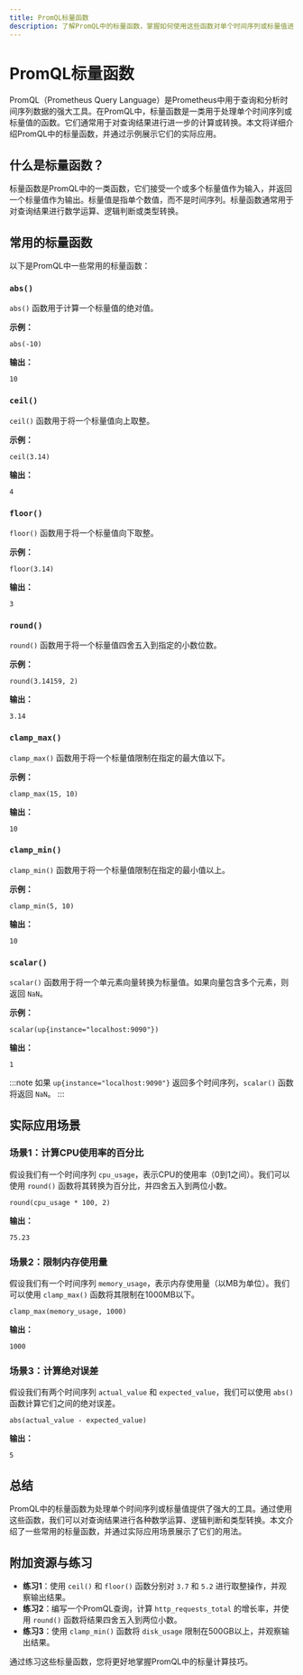 ```yaml
---
title: PromQL标量函数
description: 了解PromQL中的标量函数，掌握如何使用这些函数对单个时间序列或标量值进行计算和转换。
---
```


# PromQL标量函数

PromQL（Prometheus Query Language）是Prometheus中用于查询和分析时间序列数据的强大工具。在PromQL中，标量函数是一类用于处理单个时间序列或标量值的函数。它们通常用于对查询结果进行进一步的计算或转换。本文将详细介绍PromQL中的标量函数，并通过示例展示它们的实际应用。

## 什么是标量函数？

标量函数是PromQL中的一类函数，它们接受一个或多个标量值作为输入，并返回一个标量值作为输出。标量值是指单个数值，而不是时间序列。标量函数通常用于对查询结果进行数学运算、逻辑判断或类型转换。

## 常用的标量函数

以下是PromQL中一些常用的标量函数：

### `abs()`

`abs()` 函数用于计算一个标量值的绝对值。

**示例：**

```promql
abs(-10)
```

**输出：**

```
10
```

### `ceil()`

`ceil()` 函数用于将一个标量值向上取整。

**示例：**

```promql
ceil(3.14)
```

**输出：**

```
4
```

### `floor()`

`floor()` 函数用于将一个标量值向下取整。

**示例：**

```promql
floor(3.14)
```

**输出：**

```
3
```

### `round()`

`round()` 函数用于将一个标量值四舍五入到指定的小数位数。

**示例：**

```promql
round(3.14159, 2)
```

**输出：**

```
3.14
```

### `clamp_max()`

`clamp_max()` 函数用于将一个标量值限制在指定的最大值以下。

**示例：**

```promql
clamp_max(15, 10)
```

**输出：**

```
10
```

### `clamp_min()`

`clamp_min()` 函数用于将一个标量值限制在指定的最小值以上。

**示例：**

```promql
clamp_min(5, 10)
```

**输出：**

```
10
```

### `scalar()`

`scalar()` 函数用于将一个单元素向量转换为标量值。如果向量包含多个元素，则返回 `NaN`。

**示例：**

```promql
scalar(up{instance="localhost:9090"})
```

**输出：**

```
1
```

:::note
如果 `up{instance="localhost:9090"}` 返回多个时间序列，`scalar()` 函数将返回 `NaN`。
:::

## 实际应用场景

### 场景1：计算CPU使用率的百分比

假设我们有一个时间序列 `cpu_usage`，表示CPU的使用率（0到1之间）。我们可以使用 `round()` 函数将其转换为百分比，并四舍五入到两位小数。

```promql
round(cpu_usage * 100, 2)
```

**输出：**

```
75.23
```

### 场景2：限制内存使用量

假设我们有一个时间序列 `memory_usage`，表示内存使用量（以MB为单位）。我们可以使用 `clamp_max()` 函数将其限制在1000MB以下。

```promql
clamp_max(memory_usage, 1000)
```

**输出：**

```
1000
```

### 场景3：计算绝对误差

假设我们有两个时间序列 `actual_value` 和 `expected_value`，我们可以使用 `abs()` 函数计算它们之间的绝对误差。

```promql
abs(actual_value - expected_value)
```

**输出：**

```
5
```

## 总结

PromQL中的标量函数为处理单个时间序列或标量值提供了强大的工具。通过使用这些函数，我们可以对查询结果进行各种数学运算、逻辑判断和类型转换。本文介绍了一些常用的标量函数，并通过实际应用场景展示了它们的用法。

## 附加资源与练习

- **练习1**：使用 `ceil()` 和 `floor()` 函数分别对 `3.7` 和 `5.2` 进行取整操作，并观察输出结果。
- **练习2**：编写一个PromQL查询，计算 `http_requests_total` 的增长率，并使用 `round()` 函数将结果四舍五入到两位小数。
- **练习3**：使用 `clamp_min()` 函数将 `disk_usage` 限制在500GB以上，并观察输出结果。

通过练习这些标量函数，您将更好地掌握PromQL中的标量计算技巧。